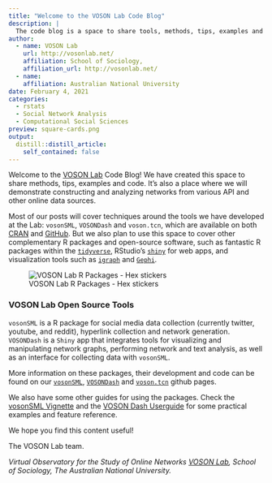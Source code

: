 ```yaml
---
title: "Welcome to the VOSON Lab Code Blog"
description: |
  The code blog is a space to share tools, methods, tips, examples and code. A place to collect data, construct and analyze online networks.
author:
  - name: VOSON Lab 
    url: http://vosonlab.net/
    affiliation: School of Sociology,
    affiliation_url: http://vosonlab.net/
  - name:  
    affiliation: Australian National University
date: February 4, 2021
categories:
  - rstats
  - Social Network Analysis
  - Computational Social Sciences
preview: square-cards.png
output:
  distill::distill_article:
    self_contained: false
---
```


Welcome to the [VOSON Lab](http://vosonlab.net/) Code Blog! We have created this space to share methods, tips, examples and code. It's also a place where we will demonstrate constructing and analyzing networks from various API and other online data sources. 

Most of our posts will cover techniques around the tools we have developed at the Lab: `vosonSML`, `VOSONDash` and `voson.tcn`, which are available on both [CRAN](https://cran.r-project.org/package=vosonSML) and [GitHub](https://github.com/vosonlab). But we also plan to use this space to cover other complementary R packages and open-source software, such as fantastic R packages within the [`tidyverse`](https://www.tidyverse.org/), RStudio's [`shiny`](https://www.rstudio.com/products/shiny/) for web apps, and visualization tools such as [`igraph`](https://igraph.org/r/) and [`Gephi`](https://gephi.org/).

![VOSON Lab R Packages - Hex stickers](VOSON-tools.png)

### VOSON Lab Open Source Tools

`vosonSML` is a R package for social media data collection (currently twitter, youtube, and reddit), hyperlink collection and network generation. `VOSONDash` is a `Shiny` app that integrates tools for visualizing and manipulating network graphs, performing network and text analysis, as well as an interface for collecting data with `vosonSML`.

More information on these packages, their development and code can be found on our [`vosonSML`](https://github.com/vosonlab/vosonSML), [`VOSONDash`](https://github.com/vosonlab/VOSONDash) and [`voson.tcn`](https://github.com/vosonlab/voson.tcn) github pages. 

We also have some other guides for using the packages. Check the [vosonSML Vignette](https://vosonlab.github.io/vosonSML/articles/Intro-to-vosonSML.html) and the [VOSON Dash Userguide](https://vosonlab.github.io/VOSONDashDocs/) for some practical examples and feature reference. 

We hope you find this content useful!

The VOSON Lab team.

*Virtual Observatory for the Study of Online Networks [VOSON Lab](http://vosonlab.net/), School of Sociology, The Australian National University.*
